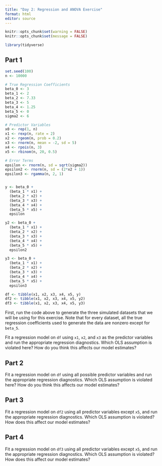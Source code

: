 ```yaml
---
title: "Day 2: Regression and ANOVA Exercise"
format: html
editor: source
---
```


```r
knitr::opts_chunk$set(warning = FALSE)
knitr::opts_chunk$set(message = FALSE)
```

```r
library(tidyverse)
```

## Part 1

```r
set.seed(100)
n <- 10000

# True Regression Coefficients
beta_0 <- 3
beta_1 <- 2
beta_2 <- 7.33
beta_3 <- 5
beta_4 <- 1.25
beta_5 <- 0
sigma2 <- 6

# Predictor Variables
x0 <- rep(1, n)
x1 <- rexp(n, rate = 2)
x2 <- rgeom(n, prob = 0.2)
x3 <- rnorm(n, mean = -2, sd = 5)
x4 <- rpois(n, 3)
x5 <- rbinom(n, 20, 0.5)

# Error Terms
epsilon <- rnorm(n, sd = sqrt(sigma2))
epsilon2 <- rnorm(n, sd = (2*x2 + 1))
epsilon3 <- rgamma(n, 2, 1)


y <- beta_0 + 
  (beta_1 * x1) + 
  (beta_2 * x2) + 
  (beta_3 * x3) +
  (beta_4 * x4) + 
  (beta_5 * x5) +
  epsilon

y2 <- beta_0 +
  (beta_1 * x1) + 
  (beta_2 * x2) +
  (beta_3 * x3) +
  (beta_4 * x4) +
  (beta_5 * x5) + 
  epsilon2

y3 <- beta_0 +
  (beta_1 * x1) +
  (beta_2 * x2) +
  (beta_3 * x3) +
  (beta_4 * x4) +
  (beta_5 * x5) +
  epsilon3

df <- tibble(x1, x2, x3, x4, x5, y)
df2 <- tibble(x1, x2, x3, x4, x5, y2)
df3 <- tibble(x1, x2, x3, x4, x5, y3)
```

First, run the code above to generate the three simulated datasets that we will be using for this exercise. Note that for every dataset, all the true regression coefficients used to generate the data are nonzero except for `beta_5`.

Fit a regression model on `df` using `x1`, `x2`, and `x3` as the predictor variables and run the appropriate regression diagnostics. Which OLS assumption is violated here? How do you think this affects our model estimates?

## Part 2

Fit a regression model on `df` using all possible predictor variables and run the appropriate regression diagnostics. Which OLS assumption is violated here? How do you think this affects our model estimates?

## Part 3

Fit a regression model on `df2` using all predictor variables except `x5`, and run the appropriate regression diagnostics. Which OLS assumption is violated? How does this affect our model estimates?

## Part 4

Fit a regression model on `df3` using all predictor variables except `x5`, and run the appropriate regression diagnostics. Which OLS assumption is violated? How does this affect our model estimates?
